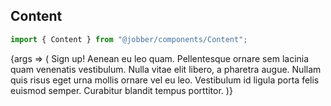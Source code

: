 
<Meta title="Components/Content/Web" component={Content} />

## Content

```ts
import { Content } from "@jobber/components/Content";
```

<Canvas>
  <Story name="Web">
    {args => (
      <Content {...args}>
        <Card title="About me">
          <Content {...args}>
            <Content spacing={args.spacing || "large"}>
              <Heading level={2}>Sign up!</Heading>
              <Text>
                Aenean eu leo quam. Pellentesque ornare sem lacinia quam
                venenatis vestibulum. Nulla vitae elit libero, a pharetra augue.
                Nullam quis risus eget urna mollis ornare vel eu leo. Vestibulum
                id ligula porta felis euismod semper. Curabitur blandit tempus
                porttitor.
              </Text>
            </Content>
            <InputText placeholder="Name" />
            <InputText placeholder="Phone" />
            <InputText placeholder="Email" />
            <InputText
              multiline={true}
              placeholder="Describe yourself"
              name="describeAge"
            />
          </Content>
        </Card>
      </Content>
    )}
  </Story>
</Canvas>

<ArgsTable of={Content} story="Web" />
